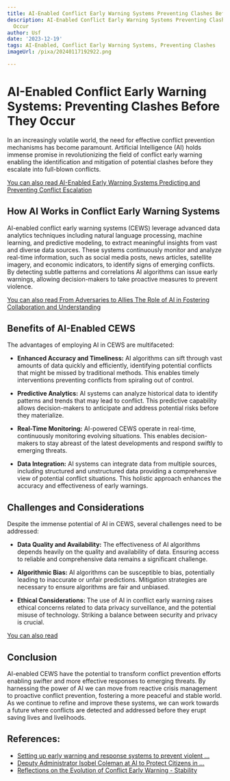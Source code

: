 ```yaml
---
title: AI-Enabled Conflict Early Warning Systems Preventing Clashes Before They Occur
description: AI-Enabled Conflict Early Warning Systems Preventing Clashes Before They
  Occur
author: Usf
date: '2023-12-19'
tags: AI-Enabled, Conflict Early Warning Systems, Preventing Clashes
imageUrl: /pixa/20240117192922.png

---
```

# AI-Enabled  Conflict Early  Warning Systems:  Preventing Clashes Before They Occur

In an increasingly volatile world, the need for effective conflict prevention mechanisms has  become paramount. Artificial Intelligence (AI) holds immense promise in revolutionizing the field of conflict early warning enabling the identification  and mitigation of potential clashes before they escalate into full-blown  conflicts.

[You can also read AI-Enabled Early Warning Systems Predicting and Preventing Conflict Escalation](AI-Enabled%20Early%20Warning%20Systems%20Predicting%20and%20Preventing%20Conflict%20Escalation)


## How AI Works in  Conflict Early  Warning Systems

AI-enabled conflict early warning systems (CEWS) leverage advanced data analytics techniques  including natural  language processing, machine learning, and predictive modeling,  to extract meaningful insights from vast and diverse data sources. These systems continuously monitor and analyze real-time information, such as social media  posts, news articles, satellite imagery, and economic indicators, to identify signs of emerging conflicts. By detecting subtle patterns and correlations  AI algorithms can issue early warnings, allowing  decision-makers to take proactive measures to prevent violence.

[You can also read From  Adversaries to Allies The Role of AI in Fostering Collaboration and Understanding](From%20Adversaries%20to%20Allies%20The%20Role%20of%20AI%20in%20Fostering%20Collaboration%20and%20Understanding)


## Benefits of AI-Enabled CEWS

The  advantages of employing AI in CEWS are multifaceted:

- **Enhanced Accuracy and Timeliness:**  AI algorithms can sift through  vast amounts of data quickly and efficiently,  identifying potential  conflicts that might be missed by traditional methods. This enables timely interventions preventing conflicts  from spiraling out of  control.

- **Predictive Analytics:**  AI systems can analyze historical data to identify patterns and  trends that may lead to conflict. This  predictive capability allows decision-makers to anticipate and address potential  risks before they materialize.

- **Real-Time Monitoring:** AI-powered CEWS operate in real-time, continuously monitoring evolving situations. This  enables decision-makers to stay  abreast of the latest developments  and respond swiftly to emerging threats.

- **Data Integration:** AI systems can integrate data from multiple sources,  including structured and unstructured data providing a comprehensive view of potential conflict situations. This holistic approach  enhances the accuracy and effectiveness  of early  warnings.

## Challenges and Considerations

Despite the immense potential of AI in CEWS,  several challenges  need  to be addressed:

- **Data Quality and  Availability:** The  effectiveness of AI algorithms depends heavily on the quality and availability of data. Ensuring access to reliable and comprehensive data remains a  significant challenge.

- **Algorithmic Bias:**  AI algorithms can be susceptible to bias,  potentially leading to inaccurate or unfair predictions. Mitigation strategies are necessary to ensure algorithms are fair  and unbiased.

- **Ethical Considerations:** The use of AI in conflict early warning raises ethical concerns related to data privacy surveillance, and the potential misuse of technology. Striking a balance between security and privacy is crucial.

[You can also read ]()


## Conclusion

AI-enabled CEWS have the potential  to transform conflict prevention efforts  enabling swifter and more effective responses to emerging threats. By harnessing the power of AI we can move from reactive crisis management to proactive conflict prevention, fostering a more peaceful and stable world. As  we continue to refine  and improve these systems, we can work  towards a future where conflicts are detected and  addressed before they erupt saving lives and livelihoods.

## References:
- [Setting up early warning and response systems to prevent violent ...](https://blogs.worldbank.org/dev4peace/setting-early-warning-and-response-systems-prevent-violent-conflicts-and-save-lives)
- [Deputy Administrator Isobel Coleman at AI to Protect Citizens in ...](https://www.usaid.gov/news-information/speeches/sep-18-2023-deputy-administrator-isobel-coleman-ai-protect-citizens-conflict-zones-event)
- [Reflections on the Evolution of Conflict Early Warning - Stability](https://stabilityjournal.org/articles/10.5334/sta.857)
